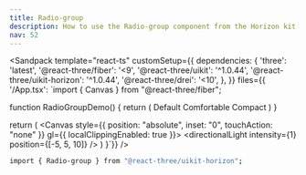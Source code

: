 ```yaml
---
title: Radio-group
description: How to use the Radio-group component from the Horizon kit.
nav: 52
---
```


<Sandpack
  template="react-ts"
  customSetup={{
    dependencies: {
      'three': 'latest',
      '@react-three/fiber': '<9',
      '@react-three/uikit': '^1.0.44',
      '@react-three/uikit-horizon': '^1.0.44',
      '@react-three/drei': '<10',
    },
  }}
  files={{
    '/App.tsx': `import { Canvas } from "@react-three/fiber";

function RadioGroupDemo() {
  return (
    <RadioGroup defaultValue="comfortable">
      <RadioGroupItem value="default">
        <Text>Default</Text>
      </RadioGroupItem>
      <RadioGroupItem value="comfortable">
        <Text>Comfortable</Text>
      </RadioGroupItem>
      <RadioGroupItem value="compact">
        <Text>Compact</Text>
      </RadioGroupItem>
    </RadioGroup>
  )
}

  return (
    <Canvas style={{ position: "absolute", inset: "0", touchAction: "none" }} gl={{ localClippingEnabled: true }}>
      <ambientLight intensity={0.5} />
      <directionalLight intensity={1} position={[-5, 5, 10]} />
      <Fullscreen
        overflow="scroll"
        flexDirection="column"
        alignItems="center"
        justifyContent="center"
      >
        <Panel padding={32}>
          <RadioGroupDemo />
        </Panel>
      </Fullscreen>
    </Canvas>
  )
}`}}
/>

```bash
import { Radio-group } from "@react-three/uikit-horizon";
```